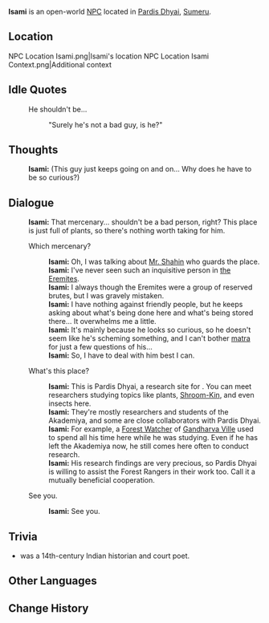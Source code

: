 {{Character Infobox
|type             = Open-World NPC
|image            = NPC Isami.png
|region           = Sumeru
|location         = Sumeru
|affiliation      = 
|title            = Researcher

|ancestry         = <!-- Clan/family -->
|father           = 
|mother           = 
|spouse           = 
|sibling          = 
|child            = 
|relative         = 

|voiceEN          = 
|voiceCN          = 
|voiceJP          = 
}}
'''Isami''' is an open-world [[NPC]] located in [[Pardis Dhyai]], [[Sumeru]].

==Location==
<gallery>
NPC Location Isami.png|Isami's location
NPC Location Isami Context.png|Additional context
</gallery>
<!--
==Profile==
Detailed story/lore information goes here.
''(To be added.)''

===Appearance===
Keep appearance section short and concise. Limit to 2 paragraphs with 3-4 sentences each.
''(To be added.)''

==Quests and Events==
{{Quests and Events}}
-->
==Idle Quotes==
{{Dialogue Start}}
: {{DIcon|Idle}} He shouldn't be...
:: {{A|VO Isami 01.ogg}} "Surely he's not a bad guy, is he?"
{{Dialogue End}}

==Thoughts==
{{All Schemes to Know Explanation|name=Isami}}
{{Dialogue Start}}
:{{A|VO Isami All Schemes to Know 01.ogg}} '''Isami:''' (This guy just keeps going on and on... Why does he have to be so curious?)
{{Dialogue End}}

==Dialogue==
{{Dialogue Start}}
:'''Isami:''' That mercenary... shouldn't be a bad person, right? This place is just full of plants, so there's nothing worth taking for him.
:{{DIcon}} Which mercenary?
::'''Isami:''' Oh, I was talking about [[Shahin|Mr. Shahin]] who guards the place.
::'''Isami:''' I've never seen such an inquisitive person in [[the Eremites]].
::'''Isami:''' I always though the Eremites were a group of reserved brutes, but I was gravely mistaken.
::'''Isami:''' I have nothing against friendly people, but he keeps asking about what's being done here and what's being stored there... It overwhelms me a little.
::'''Isami:''' It's mainly because he looks so curious, so he doesn't seem like he's scheming something, and I can't bother [[matra]] for just a few questions of his...
::'''Isami:''' So, I have to deal with him best I can.
:{{DIcon}} What's this place?
::'''Isami:''' This is Pardis Dhyai, a research site for {{Rubi|Amurta|Biology}}. You can meet researchers studying topics like plants, [[Shroom-Kin]], and even insects here.
::'''Isami:''' They're mostly researchers and students of the Akademiya, and some are close collaborators with Pardis Dhyai.
::'''Isami:''' For example, a [[Tighnari|Forest Watcher]] of [[Gandharva Ville]] used to spend all his time here while he was studying. Even if he has left the Akademiya now, he still comes here often to conduct research.
::'''Isami:''' His research findings are very precious, so Pardis Dhyai is willing to assist the Forest Rangers in their work too. Call it a mutually beneficial cooperation.
:{{DIcon}} See you.
::'''Isami:''' See you.
{{Dialogue End}}
<!--
==Event Dialogue==
===Event Name===
{{Dialogue Start}}
:'''{{subst:PAGENAME}}:'''
{{Dialogue End}}
-->

==Trivia==
*{{w|Abdul Malik Isami}} was a 14th-century Indian historian and court poet.

==Other Languages==
{{Other Languages
|default_hidden = 1
|en      = Isami
|zhs     = 伊萨米
|zhs_rm  = Yīsàmǐ
|zht     = 伊薩米
|zht_rm  = Yīsàmǐ
|ja      = イサミ
|ja_rm   = Isami
|ko      = 이사미
|es      = Isami
|fr      = Isami
|ru      = Исами
|th      = Isami
|vi      = Isami
|de      = Isami
|id      = Isami
|pt      = Isami
|tr      = Isami
|it      = Isami
}}

==Change History==
{{Change History|3.0}}
<!--
==References==
{{Reflist}}
-->